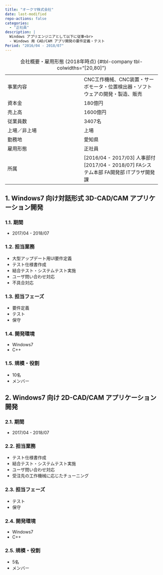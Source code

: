 ```yaml
---
title: "オークマ株式会社"
date: last-modified
repo-actions: false
categories:
  - "正社員"
description: |
  Windows アプリエンジニアとして以下に従事<br>
  - Windows 用 CAD/CAM アプリ開発の要件定義・テスト
Period: "2016/04 - 2018/07"
---
```


:会社概要・雇用形態 (2018年時点) {#tbl-company tbl-colwidths="[20,80]"}

|              |                                                                                            |
| :---         | :---                                                                                       |
| 事業内容     | CNC工作機械、CNC装置・サーボモータ・位置検出器・ソフトウェアの開発・製造、販売             |
| 資本金       | 180億円                                                                                    |
| 売上高       | 1600億円                                                                                   |
| 従業員数     | 3407名                                                                                     |
| 上場／非上場 | 上場                                                                                       |
| 勤務地       | 愛知県                                                                                     |
| 雇用形態     | 正社員                                                                                     |
| 所属         | [2016/04 - 2017/03] 人事部付<br>[2017/04 - 2018/07] FAシステム本部 FA開発部 ITプラザ開発課 |

<!--
**入社動機**

- IT業界に入りたかったものの当時の求人で主流であった業務システムへの関心がなかったため、具体的にモノを動かすプロダクトに携わってみたいという思いがありました。
- 工作機械業界の中でも技術的に最先端を行く会社であったため、知的好奇心を満たしつつ仕事に取り組めると考えました。

**退職動機**

- 入社を機に札幌から愛知県に転居しており、住みやすさを確保するために札幌に戻る決断をしましたが、札幌拠点がないため勤続できなくなってしまいました。
- 業務内容は協力会社との業務調整ばかりで Windows アプリエンジニアとしての実装力が全く身に付かない環境であったためエンジニアとしてのキャリアが不安になりました。
-->

## 1. Windows7 向け対話形式 3D-CAD/CAM アプリケーション開発

### 1.1. 期間

- 2017/04 - 2018/07

### 1.2. 担当業務

- 大型アップデート用UI要件定義
- テスト仕様書作成
- 結合テスト・システムテスト実施
- ユーザ問い合わせ対応
- 不具合対応

### 1.3. 担当フェーズ

- 要件定義
- テスト
- 保守

### 1.4. 開発環境

- Windows7
- C++

### 1.5. 規模・役割

- 10名
- メンバー

## 2. Windows7 向け 2D-CAD/CAM アプリケーション開発

### 2.1. 期間

- 2017/04 - 2018/07

### 2.2. 担当業務

- テスト仕様書作成
- 結合テスト・システムテスト実施
- ユーザ問い合わせ対応
- 受注先の工作機械に応じたチューニング

### 2.3. 担当フェーズ

- テスト
- 保守

### 2.4. 開発環境

- Windows7
- C++

### 2.5. 規模・役割

- 5名
- メンバー
